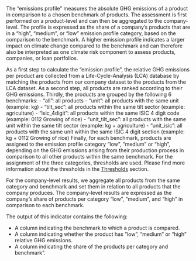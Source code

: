 The "emissions profile" measures the absolute GHG emissions of a product in comparison to a chosen benchmark of products. The assessment is first performed on a product-level and can then be aggregated to the company-level. The profile is expressed as the share of a company's products that are in a "high", "medium", or "low" emission profile category, based on the comparison to the benchmark. A higher emission profile indicates a larger impact on climate change compared to the benchmark and can therefore also be interpreted as one climate risk component to assess products, companies, or loan portfolios. 

As a first step to calculate the "emission profile", the relative GHG emissions per product are collected from a Life-Cycle-Analysis (LCA) database by matching the products from our company dataset to the products from the LCA dataset. As a second step, all products are ranked according to their GHG emissions. Thirdly, the products are grouped by the following 6 benchmarks:
- "all": all products
- "unit": all products with the same unit (example: kg)
- "tilt_sec": all products within the same tilt sector (example: agriculture)
- "isic_4digit": all products within the same ISIC 4 digit code (example: 0112	Growing of rice)
- "unit_tilt_sec": all products with the same unit within the same tilt sector  (example: kg + agriculture)
- "unit_isic": all products with the same unit within the same ISIC 4 digit section (example: kg + 0112 Growing of rice)
Finally, for each benchmark, products are assigned to the emission profile category "low", "medium" or "high", depending on the GHG emissions arising from their production process in comparison to all other products within the same benchmark. For the assignment of the three categories, thresholds are used. Please find more information about the thresholds in the [Thresholds](https://2degreesinvesting.github.io/tiltIndicator/articles/tiltIndicator.html#thresholds)
section. 

For the company-level results, we aggregate all products from the same category and benchmark
and set them in relation to all products that the company produces. The company-level results are expressed as the company's share of products per
category "low", "medium", and "high" in comparison to each benchmark.

The output of this indicator contains the following:

* A column indicating the benchmark to which a product is compared.
* A column indicating whether the product has "low", "medium" or "high" relative
GHG emissions.
* A column indicating the share of the products per category and benchmark".
